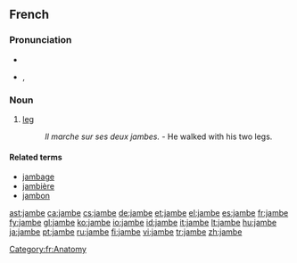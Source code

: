 ==French==

===Pronunciation===
* {{audio|Fr-jambe.ogg|audio}}
* {{IPA|lang=fr|/ʒɑ̃b/}}, {{SAMPA|/ZA~b/}}

===Noun===
{{fr-noun|f}}

# [[leg]]
#: ''Il marche sur ses deux jambes.'' - He walked with his two legs.

====Related terms====
* [[jambage]]
* [[jambière]]
* [[jambon]]

[[Category:fr:Anatomy]]

[[ast:jambe]]
[[ca:jambe]]
[[cs:jambe]]
[[de:jambe]]
[[et:jambe]]
[[el:jambe]]
[[es:jambe]]
[[fr:jambe]]
[[fy:jambe]]
[[gl:jambe]]
[[ko:jambe]]
[[io:jambe]]
[[id:jambe]]
[[it:jambe]]
[[lt:jambe]]
[[hu:jambe]]
[[ja:jambe]]
[[pt:jambe]]
[[ru:jambe]]
[[fi:jambe]]
[[vi:jambe]]
[[tr:jambe]]
[[zh:jambe]]